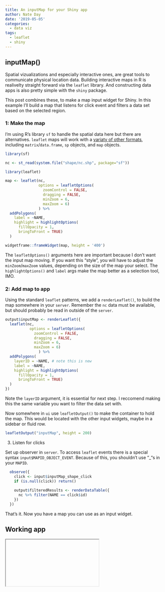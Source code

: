 ```yaml
---
title: An inputMap for your Shiny app
author: Nate Day
date: '2019-05-05'
categories:
  - data viz
tags:
  - leaflet
  - shiny
---
```


## inputMap()

Spatial vizualizations and especially interactive ones, are great tools to communicate physical location data. Building interactive maps in R is realivelty straight forward via the `leaflet` library. And constructing data apps is also pretty simple with the `shiny` package.

This post combines these, to make a map input widget for Shiny. In this example I'll build a map that listens for click event and filters a data set based on the selected region.

### 1: Make the map

I'm using R's library `sf` to handle the spatial data here but there are alternatives. `leaflet` maps will work with a [variaty of other formats](https://rstudio.github.io/leaflet/map_widget.html), including `matrix`/`data.frame`, `sp` objects, and `map` objects.

```r
library(sf)

nc <- st_read(system.file("shape/nc.shp", package="sf"))

library(leaflet)

map <- leaflet(nc,
               options = leafletOptions(
                 zoomControl = FALSE,
                 dragging = FALSE,
                 minZoom = 6,
                 maxZoom = 6)
               ) %>%
  addPolygons(
    label = ~NAME,
    highlight = highlightOptions(
      fillOpacity = 1,
      bringToFront = TRUE)
  )

widgetframe::frameWidget(map, height = '400')
```

The `leafletOptions()` arguments here are important because I don't want the input map moving. If you want this "style", you will have to adjust the `minZoom`/`maxZoom` values, depending on the size of the map your select. The `highlightOptions()` and `label` args make the map better as a selection tool, IMO.

### 2: Add map to app

Using the standard `leaflet` patterns, we add a `renderLeaflet()`, to build the map somewhere in your `server`. Remember the `nc` data must be available, but should probably be read in outside of the `server`.

```r
output$inputMap <- renderLeaflet({
  leaflet(nc,
           options = leafletOptions(
             zoomControl = FALSE,
             dragging = FALSE,
             minZoom = 6,
             maxZoom = 6)
               ) %>%
  addPolygons(
    layerID = ~NAME, # note this is new
    label = ~NAME,
    highlight = highlightOptions(
      fillOpacity = 1,
      bringToFront = TRUE)
  )
})
```

Note the `layerID` argument, it is essential for next step. I reccomend making this the same variable you want to filter the data set with.

Now somewhere in `ui` use `leafletOutput()` to make the container to hold the map. This would be located with the other input widgets, maybe in a sidebar or fluid row.

```r
leafletOutput("inputMap", height = 200)
```

3) Listen for clicks

Set up observer in `server`. To access `leaflet` events there is a special syntax `input$MAPID_OBJECT_EVENT`. Because of this, you shouldn't use "_"s in your `MAPID`.

```r
  observe({
    click <- input$inputMap_shape_click
    if (is.null(click)) return()
    
    output$filteredResults <- renderDataTable({
      nc %>% filter(NAME == click$id)
    })
  })
```

That's it. Now you have a map you can use as an input widget.

## Working app
<iframe>
<script src="https://gist.github.com/nathancday/18f570dd89e71f4f88b11ef79cdd94ca.js"></script>
</iframe>
